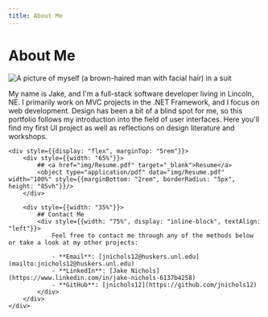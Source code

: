 ```yaml
---
title: About Me
---
```


# About Me

<div style={{display: "inline-block", textAlign: "center", marginTop: "5rem"}}>
	<div style={{display: "flex"}}>
		<img style={{borderRadius: "5px", marginRight: "1rem", maxHeight: "390px"}} src="img/jake_profile.jpg" alt="A picture of myself (a brown-haired man with facial hair) in a suit"/>
		<p className="hero__subtitle">
			My name is Jake, and I'm a full-stack software developer living in Lincoln, NE. I primarily work on MVC projects in
			the .NET Framework, and I focus on web development. Design has been a bit of a blind spot for me, so this portfolio follows my
			introduction into the field of user interfaces. Here you'll find my first UI project as well as reflections on design literature
			and workshops.
		</p>
	</div>
	
	<div style={{display: "flex", marginTop: "5rem"}}>
		<div style={{width: "65%"}}>
			## <a href="img/Resume.pdf" target="_blank">Resume</a>
			<object type="application/pdf" data="img/Resume.pdf" width="100%" style={{marginBottom: "2rem", borderRadius: "5px", height: "85vh"}}/>
		</div>

		<div style={{width: "35%"}}>
			## Contact Me
			<div style={{width: "75%", display: "inline-block", textAlign: "left"}}>
				Feel free to contact me through any of the methods below or take a look at my other projects:

				- **Email**: [jnichols12@huskers.unl.edu](mailto:jnichols12@huskers.unl.edu)
				- **LinkedIn**: [Jake Nichols](https://www.linkedin.com/in/jake-nichols-6137b4258)
				- **GitHub**: [jnichols12](https://github.com/jnichols12)
			</div>
		</div>
	</div>
</div>



